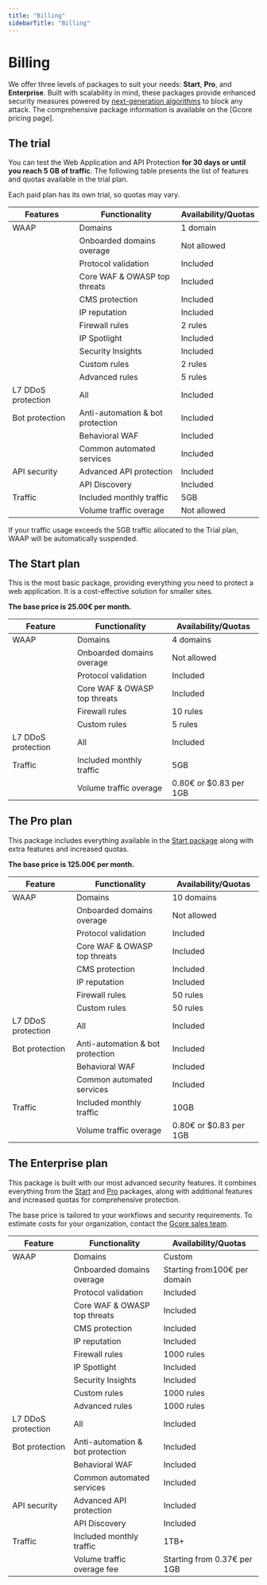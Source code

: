 ```yaml
---
title: "Billing"
sidebarTitle: "Billing"
---
```


# Billing

We offer three levels of packages to suit your needs: **Start**, **Pro**, and **Enterprise**. Built with scalability in mind, these packages provide enhanced security measures powered by [next-generation algorithms](https://gcore.com/docs/waap/about-waap#how-waap-works) to block any attack.  The comprehensive package information is available on the [Gcore pricing page].

## The trial

You can test the Web Application and API Protection **for 30 days or until you reach 5 GB of traffic**. The following table presents the list of features and quotas available in the trial plan.

<Info>
  Each paid plan has its own trial, so quotas may vary.
</Info>

| Features           | Functionality                    | Availability/Quotas |
| ------------------ | -------------------------------- | ------------------- |
| WAAP               | Domains                          | 1 domain            |
|                    | Onboarded domains overage        | Not allowed         |
|                    | Protocol validation              | Included            |
|                    | Core WAF & OWASP top threats     | Included            |
|                    | CMS protection                   | Included            |
|                    | IP reputation                    | Included            |
|                    | Firewall rules                   | 2 rules             |
|                    | IP Spotlight                     | Included            |
|                    | Security Insights                | Included            |
|                    | Custom rules                     | 2 rules             |
|                    | Advanced rules                   | 5 rules             |
| L7 DDoS protection | All                              | Included            |
| Bot protection     | Anti-automation & bot protection | Included            |
|                    | Behavioral WAF                   | Included            |
|                    | Common automated services        | Included            |
| API security       | Advanced API protection          | Included            |
|                    | API Discovery                    | Included            |
| Traffic            | Included monthly traffic         | 5GB                 |
|                    | Volume traffic overage           | Not allowed         |

<Info>
  If your traffic usage exceeds the 5GB traffic allocated to the Trial plan, WAAP will be automatically suspended.
</Info>

## The Start plan

This is the most basic package, providing everything you need to protect a web application. It is a cost-effective solution for smaller sites.

**The base price is 25.00€ per month.**

| Feature            | Functionality                | Availability/Quotas     |
| ------------------ | ---------------------------- | ----------------------- |
| WAAP               | Domains                      | 4 domains               |
|                    | Onboarded domains overage    | Not allowed             |
|                    | Protocol validation          | Included                |
|                    | Core WAF & OWASP top threats | Included                |
|                    | Firewall rules               | 10 rules                |
|                    | Custom rules                 | 5 rules                 |
| L7 DDoS protection | All                          | Included                |
| Traffic            | Included monthly traffic     | 5GB                     |
|                    | Volume traffic overage       | 0.80€ or \$0.83 per 1GB |

## The Pro plan

This package includes everything available in the [Start package](https://gcore.com/docs/waap/billing#start) along with extra features and increased quotas.

**The base price is 125.00€ per month.**

| Feature            | Functionality                    | Availability/Quotas     |
| ------------------ | -------------------------------- | ----------------------- |
| WAAP               | Domains                          | 10 domains              |
|                    | Onboarded domains overage        | Not allowed             |
|                    | Protocol validation              | Included                |
|                    | Core WAF & OWASP top threats     | Included                |
|                    | CMS protection                   | Included                |
|                    | IP reputation                    | Included                |
|                    | Firewall rules                   | 50 rules                |
|                    | Custom rules                     | 50 rules                |
| L7 DDoS protection | All                              | Included                |
| Bot protection     | Anti-automation & bot protection | Included                |
|                    | Behavioral WAF                   | Included                |
|                    | Common automated services        | Included                |
| Traffic            | Included monthly traffic         | 10GB                    |
|                    | Volume traffic overage           | 0.80€ or \$0.83 per 1GB |

## The Enterprise plan

This package is built with our most advanced security features. It combines everything from the [Start](https://gcore.com/docs/waap/billing#start) and [Pro](https://gcore.com/docs/waap/billing#pro) packages, along with additional features and increased quotas for comprehensive protection.

The base price is tailored to your workflows and security requirements. To estimate costs for your organization, contact the [Gcore sales team](mailto:sales@gcore.com).

| Feature            | Functionality                    | Availability/Quotas          |
| ------------------ | -------------------------------- | ---------------------------- |
| WAAP               | Domains                          | Custom                       |
|                    | Onboarded domains overage        | Starting from100€ per domain |
|                    | Protocol validation              | Included                     |
|                    | Core WAF & OWASP top threats     | Included                     |
|                    | CMS protection                   | Included                     |
|                    | IP reputation                    | Included                     |
|                    | Firewall rules                   | 1000 rules                   |
|                    | IP Spotlight                     | Included                     |
|                    | Security Insights                | Included                     |
|                    | Custom rules                     | 1000 rules                   |
|                    | Advanced rules                   | 1000 rules                   |
| L7 DDoS protection | All                              | Included                     |
| Bot protection     | Anti-automation & bot protection | Included                     |
|                    | Behavioral WAF                   | Included                     |
|                    | Common automated services        | Included                     |
| API security       | Advanced API protection          | Included                     |
|                    | API Discovery                    | Included                     |
| Traffic            | Included monthly traffic         | 1TB\+                        |
|                    | Volume traffic overage fee       | Starting from 0.37€ per 1GB  |
